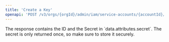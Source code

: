 ```yaml
---
title: 'Create a Key'
openapi: 'POST /v3/orgs/{orgId}/admin/iam/service-accounts/{accountId}/keys'
---
```


<Info>
  The response contains the ID and the Secret in `data.attributes.secret`. The secret is only returned once, so make sure to store it securely.
</Info>
